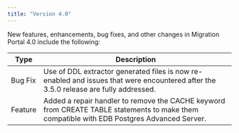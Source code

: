 ```yaml
---
title: "Version 4.0"
---
```



New features, enhancements, bug fixes, and other changes in Migration Portal 4.0 include the following:

| Type | Description |
| ---- |------------ |
| Bug Fix | Use of DDL extractor generated files is now re-enabled and issues that were encountered after the 3.5.0 release are fully addressed.|
| Feature| Added a repair handler to remove the CACHE keyword from CREATE TABLE statements to make them compatible with EDB Postgres Advanced Server.|

